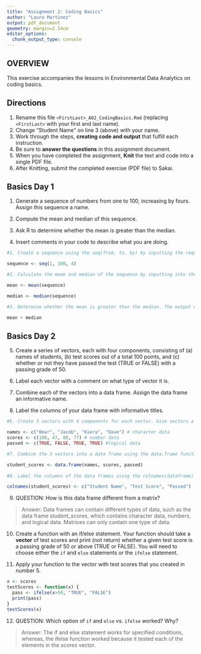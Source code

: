 ```yaml
---
title: "Assignment 2: Coding Basics"
author: "Laura Martinez"
output: pdf_document
geometry: margin=2.54cm
editor_options: 
  chunk_output_type: console
---
```


## OVERVIEW

This exercise accompanies the lessons in Environmental Data Analytics on coding basics.

## Directions

1.  Rename this file `<FirstLast>_A02_CodingBasics.Rmd` (replacing `<FirstLast>` with your first and last name).
2.  Change "Student Name" on line 3 (above) with your name.
3.  Work through the steps, **creating code and output** that fulfill each instruction.
4.  Be sure to **answer the questions** in this assignment document.
5.  When you have completed the assignment, **Knit** the text and code into a single PDF file.
6.  After Knitting, submit the completed exercise (PDF file) to Sakai.

## Basics Day 1

1.  Generate a sequence of numbers from one to 100, increasing by fours. Assign this sequence a name.

2.  Compute the mean and median of this sequence.

3.  Ask R to determine whether the mean is greater than the median.

4.  Insert comments in your code to describe what you are doing.

```r
#1. Create a sequence using the seq(from, to, by) by inputting the requirements and name the sequence to save in the environment tab.

sequence <- seq(1, 100, 4)

#2. Calculate the mean and median of the sequence by inputting into the mean and median function.

mean <- mean(sequence)

median <- median(sequence)

#3. Determine whether the mean is greater than the median. The output will generate if the statement is true or false.

mean > median

```

## Basics Day 2

5.  Create a series of vectors, each with four components, consisting of (a) names of students, (b) test scores out of a total 100 points, and (c) whether or not they have passed the test (TRUE or FALSE) with a passing grade of 50.

6.  Label each vector with a comment on what type of vector it is.

7.  Combine each of the vectors into a data frame. Assign the data frame an informative name.

8.  Label the columns of your data frame with informative titles.

```r
#5. Create 3 vectors with 4 components for each vector. Give vectors a name. 

names <- c("Omar", "Jacob", "Kiera", "Dave") # character data
scores <- c(100, 47, 88, 77) # number data
passed <- c(TRUE, FALSE, TRUE, TRUE) #logical data

#7. Combine the 3 vectors into a data frame using the data.frame function and name to save the data frame in the environment tab.

student_scores <- data.frame(names, scores, passed)
  
#8. Label the columns of the data frames using the colnames(dataframe) function.

colnames(student_scores) <- c("Student Name", "Test Score", "Passed")

```

9.  QUESTION: How is this data frame different from a matrix?

> Answer: Data frames can contain different types of data, such as the data frame student_scores, which contains character data, numbers, and logical data. Matrices can only contain one type of data. 

10. Create a function with an if/else statement. Your function should take a **vector** of test scores and print (not return) whether a given test score is a passing grade of 50 or above (TRUE or FALSE). You will need to choose either the `if` and `else` statements or the `ifelse` statement. 

11. Apply your function to the vector with test scores that you created in number 5.

```r
x <- scores
testScores <- function(x) {
  pass <- ifelse(x>50, "TRUE", "FALSE")
  print(pass)
}
testScores(x)

```

12. QUESTION: Which option of `if` and `else` vs. `ifelse` worked? Why?

> Answer: The if and else statement works for specified conditions, whereas, the ifelse function worked because it tested each of the elements in the scores vector. 
